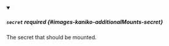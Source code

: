 


<details className="config-field" data-expandable="true" open>
<summary>

##### `secret` <span className="config-field-required" data-required="false">required</span> <span className="config-field-type"></span> <span className="config-field-default"></span> <span className="config-field-enum"></span> {#images-kaniko-additionalMounts-secret}

The secret that should be mounted.

</summary>

<PartialSecretreference />


</details>
